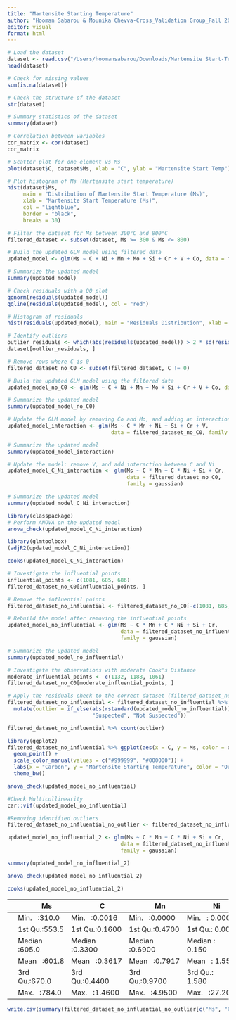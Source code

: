 ```yaml
---
title: "Martensite Starting Temperature"
author: "Hooman Sabarou & Mounika Chevva-Cross_Validation Group_Fall 2024"
editor: visual
format: html
---
```


```r
# Load the dataset
dataset <- read.csv("/Users/hoomansabarou/Downloads/Martensite Start-Temp.csv")
head(dataset)

```

```r
# Check for missing values
sum(is.na(dataset))

```

```r
# Check the structure of the dataset
str(dataset)

```

```r
# Summary statistics of the dataset
summary(dataset)

```

```r
# Correlation between variables
cor_matrix <- cor(dataset)
cor_matrix

```

```r
# Scatter plot for one element vs Ms
plot(dataset$C, dataset$Ms, xlab = "C", ylab = "Martensite Start Temp")

```

```r
# Plot histogram of Ms (Martensite start temperature)
hist(dataset$Ms, 
     main = "Distribution of Martensite Start Temperature (Ms)", 
     xlab = "Martensite Start Temperature (Ms)", 
     col = "lightblue", 
     border = "black", 
     breaks = 30)

```

```r
# Filter the dataset for Ms between 300°C and 800°C
filtered_dataset <- subset(dataset, Ms >= 300 & Ms <= 800)

```

```r
# Build the updated GLM model using filtered data
updated_model <- glm(Ms ~ C + Ni + Mn + Mo + Si + Cr + V + Co, data = filtered_dataset, family = gaussian)

# Summarize the updated model
summary(updated_model)

```

```r
# Check residuals with a QQ plot
qqnorm(residuals(updated_model))
qqline(residuals(updated_model), col = "red")

# Histogram of residuals
hist(residuals(updated_model), main = "Residuals Distribution", xlab = "Residuals")


```

```r
# Identify outliers
outlier_residuals <- which(abs(residuals(updated_model)) > 2 * sd(residuals(updated_model)))
dataset[outlier_residuals, ]

```

```r
# Remove rows where C is 0
filtered_dataset_no_C0 <- subset(filtered_dataset, C != 0)

# Build the updated GLM model using the filtered data
updated_model_no_C0 <- glm(Ms ~ C + Ni + Mn + Mo + Si + Cr + V + Co, data = filtered_dataset_no_C0, family = gaussian)

# Summarize the updated model
summary(updated_model_no_C0)

```

```r
# Update the GLM model by removing Co and Mo, and adding an interaction between C and Mn
updated_model_interaction <- glm(Ms ~ C * Mn + Ni + Si + Cr + V, 
                                 data = filtered_dataset_no_C0, family = gaussian)

# Summarize the updated model
summary(updated_model_interaction)

```

```r
# Update the model: remove V, and add interaction between C and Ni
updated_model_C_Ni_interaction <- glm(Ms ~ C * Mn + C * Ni + Si + Cr, 
                                      data = filtered_dataset_no_C0, 
                                      family = gaussian)

# Summarize the updated model
summary(updated_model_C_Ni_interaction)

```

```r
library(classpackage)
# Perform ANOVA on the updated model
anova_check(updated_model_C_Ni_interaction)

```

```r
library(glmtoolbox)
(adjR2(updated_model_C_Ni_interaction))
```

```r
cooks(updated_model_C_Ni_interaction)
```

```r
# Investigate the influential points
influential_points <- c(1081, 685, 686)
filtered_dataset_no_C0[influential_points, ]


```

```r
# Remove the influential points
filtered_dataset_no_influential <- filtered_dataset_no_C0[-c(1081, 685, 686), ]

# Rebuild the model after removing the influential points
updated_model_no_influential <- glm(Ms ~ C * Mn + C * Ni + Si + Cr, 
                                    data = filtered_dataset_no_influential, 
                                    family = gaussian)

# Summarize the updated model
summary(updated_model_no_influential)

```

```r
# Investigate the observations with moderate Cook's Distance
moderate_influential_points <- c(1132, 1188, 1061)
filtered_dataset_no_C0[moderate_influential_points, ]

```

```r
# Apply the residuals check to the correct dataset (filtered_dataset_no_influential)
filtered_dataset_no_influential <- filtered_dataset_no_influential %>% 
  mutate(outlier = if_else(abs(rstandard(updated_model_no_influential)) > 2.5, 
                           "Suspected", "Not Suspected"))

```

```r

filtered_dataset_no_influential %>% count(outlier)
```

```r
library(ggplot2)
filtered_dataset_no_influential %>% ggplot(aes(x = C, y = Ms, color = outlier)) +
  geom_point() + 
  scale_color_manual(values = c("#999999", "#000000")) +
  labs(x = "Carbon", y = "Martensite Starting Temperature", color = "Outlier") +
  theme_bw()
```

```r
anova_check(updated_model_no_influential)

```

```r
#Check Multicollinearity
car::vif(updated_model_no_influential)

```

```r
#Removing identified outliers
filtered_dataset_no_influential_no_outlier <- filtered_dataset_no_influential %>% filter(outlier == "Not Suspected")

updated_model_no_influential_2 <- glm(Ms ~ C * Mn + C * Ni + Si + Cr, 
                                    data = filtered_dataset_no_influential_no_outlier, 
                                    family = gaussian)

summary(updated_model_no_influential_2)

```

```r
anova_check(updated_model_no_influential_2)
```

```r
cooks(updated_model_no_influential_2)
```

```{=html}
<style type="text/css">
.tg  {border-collapse:collapse;border-spacing:0;}
.tg td{border-color:black;border-style:solid;border-width:1px;font-family:Arial, sans-serif;font-size:14px;
  overflow:hidden;padding:10px 5px;word-break:normal;}
.tg th{border-color:black;border-style:solid;border-width:1px;font-family:Arial, sans-serif;font-size:14px;
  font-weight:normal;overflow:hidden;padding:10px 5px;word-break:normal;}
.tg .tg-0lax{text-align:left;vertical-align:top}
</style>
```
|     |       Ms      |       C        |       Mn       |       Ni       |       Si       |       Cr       |
|----------|----------|----------|----------|----------|----------|----------|
|     | Min.   :310.0 | Min.   :0.0016 | Min.   :0.0000 | Min.   : 0.000 | Min.   :0.0000 | Min.   : 0.000 |
|     | 1st Qu.:553.5 | 1st Qu.:0.1600 | 1st Qu.:0.4700 | 1st Qu.: 0.000 | 1st Qu.:0.2000 | 1st Qu.: 0.000 |
|     | Median :605.0 | Median :0.3300 | Median :0.6900 | Median : 0.150 | Median :0.2600 | Median : 0.520 |
|     | Mean   :601.8 | Mean   :0.3617 | Mean   :0.7917 | Mean   : 1.558 | Mean   :0.3475 | Mean : 1.043   |
|     | 3rd Qu.:670.0 | 3rd Qu.:0.4400 | 3rd Qu.:0.9700 | 3rd Qu.: 1.580 | 3rd Qu.:0.3400 | 3rd Qu.: 1.150 |
|     | Max.   :784.0 | Max.   :1.4600 | Max.   :4.9500 | Max.   :27.200 | Max.   :3.8000 | Max.   :16.200 |

```r
write.csv(summary(filtered_dataset_no_influential_no_outlier[c("Ms", "C", "Mn", "Ni", "Si", "Cr")]), "NewTable.csv")
```

